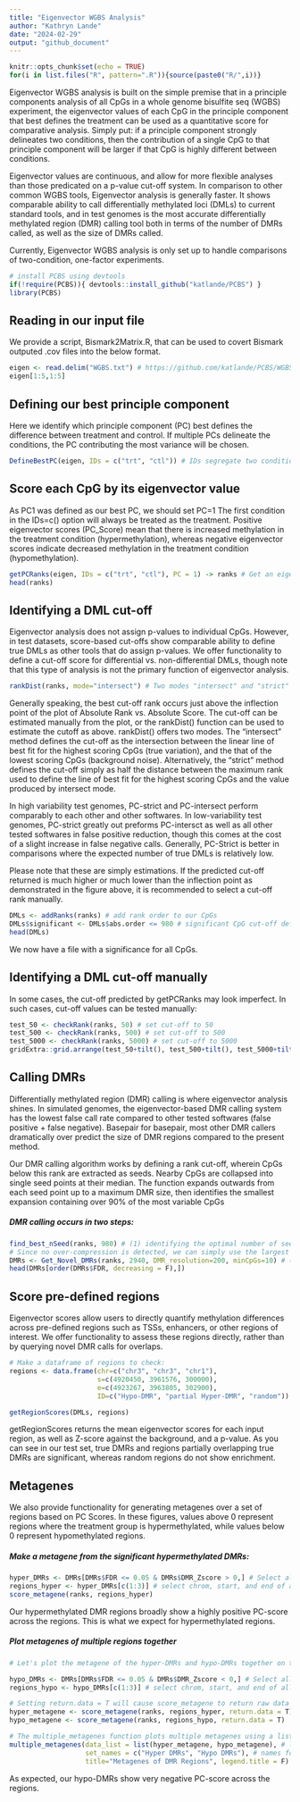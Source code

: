 ```yaml
---
title: "Eigenvector WGBS Analysis"
author: "Kathryn Lande"
date: "2024-02-29"
output: "github_document"
---
```


```r
knitr::opts_chunk$set(echo = TRUE)
for(i in list.files("R", pattern=".R")){source(paste0("R/",i))}
```

Eigenvector WGBS analysis is built on the simple premise that in a principle components analysis of all CpGs in a whole genome bisulfite seq (WGBS) experiment, the eigenvector values of each CpG in the principle component that best defines the treatment can be used as a quantitative score for comparative analysis. Simply put: if a principle component strongly delineates two conditions, then the contribution of a single CpG to that principle component will be larger if that CpG is highly different between conditions.

Eigenvector values are continuous, and allow for more flexible analyses than those predicated on a p-value cut-off system. In comparison to other common WGBS tools, Eigenvector analysis is generally faster. It shows comparable ability to call differentially methylated loci (DMLs) to current standard tools, and in test genomes is the most accurate differentially methylated region (DMR) calling tool both in terms of the number of DMRs called, as well as the size of DMRs called.

Currently, Eigenvector WGBS analysis is only set up to handle comparisons of two-condition, one-factor experiments. 

```r
# install PCBS using devtools
if(!require(PCBS)){ devtools::install_github("katlande/PCBS") }
library(PCBS)
```

## Reading in our input file
We provide a script, Bismark2Matrix.R, that can be used to covert Bismark outputed .cov files into the below format.
```r
eigen <- read.delim("WGBS.txt") # https://github.com/katlande/PCBS/WGBS.txt
eigen[1:5,1:5]
```
##### 
## Defining our best principle component
Here we identify which principle component (PC) best defines the difference between treatment and control. If multiple PCs delineate the conditions, the PC contributing the most variance will be chosen.
```r
DefineBestPC(eigen, IDs = c("trt", "ctl")) # IDs segregate two conditions based on a common identifier in the column names of the eigen dataframe, rather than by column number. You may have to rename the columns of your input object if no common name exists.
```

## Score each CpG by its eigenvector value
As PC1 was defined as our best PC, we should set PC=1
The first condition in the IDs=c() option will always be treated as the treatment. Positive eigenvector scores (PC_Score) mean that there is increased methylation in the treatment condition (hypermethylation), whereas negative eigenvector scores indicate decreased methylation in the treatment condition (hypomethylation).
```r
getPCRanks(eigen, IDs = c("trt", "ctl"), PC = 1) -> ranks # Get an eigenvector score for each CpG based on principle component 1
head(ranks)
```

## Identifying a DML cut-off
Eigenvector analysis does not assign p-values to individual CpGs. However, in test datasets, score-based cut-offs show comparable ability to define true DMLs as other tools that do assign p-values. We offer functionality to define a cut-off score for differential vs. non-differential DMLs, though note that this type of analysis is not the primary function of eigenvector analysis.

```r
rankDist(ranks, mode="intersect") # Two modes "intersect" and "strict"
```


Generally speaking, the best cut-off rank occurs just above the inflection point of the plot of Absolute Rank vs. Absolute Score. The cut-off can be estimated manually from the plot, or the rankDist() function can be used to estimate the cutoff as above. rankDist() offers two modes. The "intersect" method defines the cut-off as the intersection between the linear line of best fit for the highest scoring CpGs (true variation), and the that of the lowest scoring CpGs (background noise). Alternatively, the "strict" method defines the cut-off simply as half the distance between the maximum rank used to define the line of best fit for the highest scoring CpGs and the value produced by intersect mode. 

In high variability test genomes, PC-strict and PC-intersect perform comparably to each other and other softwares. In low-variability test genomes, PC-strict greatly out preforms PC-intersct as well as all other tested softwares in false positive reduction, though this comes at the cost of a slight increase in false negative calls. Generally, PC-Strict is better in comparisons where the expected number of true DMLs is relatively low.

Please note that these are simply estimations. If the predicted cut-off returned is much higher or much lower than the inflection point as demonstrated in the figure above, it is recommended to select a cut-off rank manually.

```r
DMLs <- addRanks(ranks) # add rank order to our CpGs
DMLs$significant <- DMLs$abs.order <= 980 # significant CpG cut-off defined by rankDist() is: 980
head(DMLs)
```

We now have a file with a significance for all CpGs.


## Identifying a DML cut-off manually
In some cases, the cut-off predicted by getPCRanks may look imperfect. In such cases, cut-off values can be tested manually:
```r
test_50 <- checkRank(ranks, 50) # set cut-off to 50
test_500 <- checkRank(ranks, 500) # set cut-off to 500
test_5000 <- checkRank(ranks, 5000) # set cut-off to 5000
gridExtra::grid.arrange(test_50+tilt(), test_500+tilt(), test_5000+tilt(), nrow=1)
```


## Calling DMRs
Differentially methylated region (DMR) calling is where eigenvector analysis shines. In simulated genomes, the eigenvector-based DMR calling system has the lowest false call rate compared to other tested softwares (false positive + false negative). Basepair for basepair, most other DMR callers dramatically over predict the size of DMR regions compared to the present method. 

Our DMR calling algorithm works by defining a rank cut-off, wherein CpGs below this rank are extracted as seeds. Nearby CpGs are collapsed into single seed points at their median. The function expands outwards from each seed point up to a maximum DMR size, then identifies the smallest expansion containing over 90% of the most variable CpGs

##### DMR calling occurs in two steps: 
```r
find_best_nSeed(ranks, 980) # (1) identifying the optimal number of seeds to use 
# Since no over-compression is detected, we can simply use the largest seed value tested - 2940 (980 x 3)
DMRs <- Get_Novel_DMRs(ranks, 2940, DMR_resolution=200, minCpGs=10) # (2) call DMRs based on the optimal seed number
head(DMRs[order(DMRs$FDR, decreasing = F),])
```

## Score pre-defined regions
Eigenvector scores allow users to directly quantify methylation differences across pre-defined regions such as TSSs, enhancers, or other regions of interest. We offer functionality to assess these regions directly, rather than by querying novel DMR calls for overlaps.
```r
# Make a dataframe of regions to check:
regions <- data.frame(chr=c("chr3", "chr3", "chr1"),
                      s=c(4920450, 3961576, 300000),
                      e=c(4923267, 3963805, 302900),
                      ID=c("Hypo-DMR", "partial Hyper-DMR", "random"))

getRegionScores(DMLs, regions)
```
getRegionScores returns the mean eigenvector scores for each input region, as well as Z-score against the background, and a p-value. As you can see in our test set, true DMRs and regions partially overlapping true DMRs are significant, whereas random regions do not show enrichment.

## Metagenes
We also provide functionality for generating metagenes over a set of regions based on PC Scores. In these figures, values above 0 represent regions where the treatment group is hypermethylated, while values below 0 represent hypomethylated regions.

##### Make a metagene from the significant hypermethylated DMRs: 
```r
hyper_DMRs <- DMRs[DMRs$FDR <= 0.05 & DMRs$DMR_Zscore > 0,] # Select all significantly hypermethylated DMRs
regions_hyper <- hyper_DMRs[c(1:3)] # select chrom, start, and end of all hyper DMRs
score_metagene(ranks, regions_hyper)
```


Our hypermethylated DMR regions broadly show a highly positive PC-score across the regions. This is what we expect for hypermethylated regions. 

##### Plot metagenes of multiple regions together
```r
# Let's plot the metagene of the hyper-DMRs and hypo-DMRs together on the same plot..

hypo_DMRs <- DMRs[DMRs$FDR <= 0.05 & DMRs$DMR_Zscore < 0,] # Select all significantly hypermethylated DMRs
regions_hypo <- hypo_DMRs[c(1:3)] # select chrom, start, and end of all hyper DMRs

# Setting return.data = T will cause score_metagene to return raw data instead of a plot
hyper_metagene <- score_metagene(ranks, regions_hyper, return.data = T)
hypo_metagene <- score_metagene(ranks, regions_hypo, return.data = T)

# The multiple_metagenes function plots multiple metagenes using a list of raw data objects from score_metagene().
multiple_metagenes(data_list = list(hyper_metagene, hypo_metagene), # list of raw data
                   set_names = c("Hyper DMRs", "Hypo DMRs"), # names for elements of the data_list list
                   title="Metagenes of DMR Regions", legend.title = F)
```


As expected, our hypo-DMRs show very negative PC-score across the regions.









